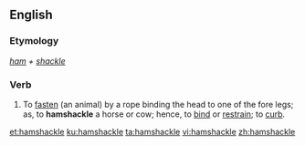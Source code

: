 ==English==

===Etymology===
''[[ham]] + [[shackle]]''

===Verb===
{{en-verb|hamshackles|hamshackling|hamshackled}}

# {{context|transitive|lang=en}} To [[fasten]] (an animal) by a rope binding the head to one of the fore legs; as, to '''hamshackle''' a horse or cow; hence, to [[bind]] or [[restrain]]; to [[curb]].

[[et:hamshackle]]
[[ku:hamshackle]]
[[ta:hamshackle]]
[[vi:hamshackle]]
[[zh:hamshackle]]